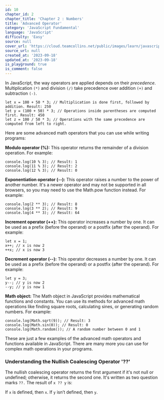 ```yaml
---
id: 10
chapter_id: 2
chapter_title: 'Chapter 2 : Numbers'
title: 'Advanced Operator'
category: 'JavaScript Fundamental'
language: 'JavaScript'
difficulty: 'Easy'
source: null
cover_url: 'https://cloud.teamcollins.net/public/images/learn/javascript.webp'
source_url: null
created_at: '2023-09-18'
updated_at: '2023-09-18'
is_playground: true
is_comment: false
---
```


In JavaScript, the way operators are applied depends on their _precedence_. Multiplication `(*)` and division `(/)` take precedence over addition `(+)` and subtraction `(-)`.

```
let x = 100 + 50 * 3; // Multiplication is done first, followed by addition. Result: 250
let y = (100 + 50) * 3; // Operations inside parentheses are computed first. Result: 450
let z = 100 / 50 * 3; // Operations with the same precedence are computed from left to right.
```

Here are some advanced math operators that you can use while writing programs:

**Modulo operator (%):**
This operator returns the remainder of a division operation. For example:

```
console.log(10 % 3); // Result: 1
console.log(11 % 3); // Result: 2
console.log(12 % 3); // Result: 0
```

**Exponentiation operator (--):**
This operator raises a number to the power of another number. It's a newer operator and may not be supported in all browsers, so you may need to use the Math.pow function instead. For example:

```
console.log(2 ** 3); // Result: 8
console.log(3 ** 2); // Result: 9
console.log(4 ** 3); // Result: 64
```

**Increment operator (++):**
This operator increases a number by one. It can be used as a prefix (before the operand) or a postfix (after the operand). For example:

```
let x = 1;
x++; // x is now 2
++x; // x is now 3
```

**Decrement operator (--):**
This operator decreases a number by one. It can be used as a prefix (before the operand) or a postfix (after the operand). For example:

```
let y = 3;
y--; // y is now 2
--y; // y is now 1
```

**Math object:**
The Math object in JavaScript provides mathematical functions and constants. You can use its methods for advanced math operations like finding square roots, calculating sines, or generating random numbers. For example:

```
console.log(Math.sqrt(9)); // Result: 3
console.log(Math.sin(0)); // Result: 0
console.log(Math.random()); // A random number between 0 and 1
```

These are just a few examples of the advanced math operators and functions available in JavaScript. There are many more you can use for complex math operations in your programs.

### Understanding the Nullish Coalescing Operator '??'

The nullish coalescing operator returns the first argument if it's not null or undefined; otherwise, it returns the second one. It's written as two question marks `??.` The result of `x ?? y` is:

If `x` is defined, then `x`.
If `y` isn’t defined, then `y`.
